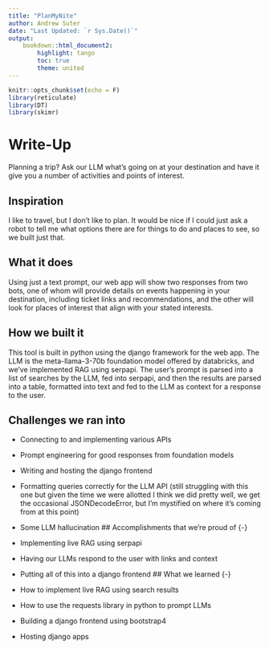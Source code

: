 ```yaml
---
title: "PlanMyNite"
author: Andrew Suter
date: "Last Updated: `r Sys.Date()`"
output:
    bookdown::html_document2:
        highlight: tango
        toc: true
        theme: united
---
```

```r
knitr::opts_chunk$set(echo = F)
library(reticulate)
library(DT)
library(skimr)
```

# Write-Up {-}
Planning a trip? Ask our LLM what's going on at your destination and have it give you a number of activities and points of interest.


## Inspiration {-}
I like to travel, but I don't like to plan. It would be nice if I could just ask a robot to tell me what options there are for things to do and places to see, so we built just that.

## What it does {-}
Using just a text prompt, our web app will show two responses from two bots, one of whom will provide details on events happening in your destination, including ticket links and recommendations, and the other will look for places of interest that align with your stated interests.

## How we built it {-}
This tool is built in python using the django framework for the web app. The LLM is the meta-llama-3-70b foundation model offered by databricks, and we've implemented RAG using serpapi. The user's prompt is parsed into a list of searches by the LLM, fed into serpapi, and then the results are parsed into a table, formatted into text and fed to the LLM as context for a response to the user.

## Challenges we ran into {-}

- Connecting to and implementing various APIs
- Prompt engineering for good responses from foundation models
- Writing and hosting the django frontend
- Formatting queries correctly for the LLM API (still struggling with this one but given the time we were allotted I think we did pretty well, we get the occasional JSONDecodeError, but I'm mystified on where it's coming from at this point)
- Some LLM hallucination
## Accomplishments that we're proud of {-}

- Implementing live RAG using serpapi
- Having our LLMs respond to the user with links and context
- Putting all of this into a django frontend
## What we learned {-}

- How to implement live RAG using search results
- How to use the requests library in python to prompt LLMs
- Building a django frontend using bootstrap4
- Hosting django apps
